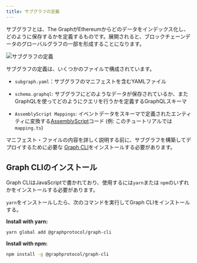 ```yaml
---
title: サブグラフの定義
---
```


サブグラフとは、The GraphがEthereumからどのデータをインデックス化し、どのように保存するかを定義するものです。展開されると、ブロックチェーンデータのグローバルグラフの一部を形成することになります。

![サブグラフの定義](/img/define-subgraph.png)

サブグラフの定義は、いくつかのファイルで構成されています。

- `subgraph.yaml`：サブグラフのマニフェストを含むYAMLファイル

- `schema.graphql`: サブグラフにどのようなデータが保存されているか、またGraphQLを使ってどのようにクエリを行うかを定義するGraphQLスキーマ

- `AssemblyScript Mappings`: イベントデータをスキーマで定義されたエンティティに変換する[AssemblyScript](https://github.com/AssemblyScript/assemblyscript)コード (例: このチュートリアルでは`mapping.ts`)

マニフェスト・ファイルの内容を詳しく説明する前に、サブグラフを構築してデプロイするために必要な [Graph CLI](https://github.com/graphprotocol/graph-cli)をインストールする必要があります。

## Graph CLIのインストール

Graph CLIはJavaScriptで書かれており、使用するには`yarn`または `npm`のいずれかをインストールする必要があります。

`yarn`をインストールしたら、次のコマンドを実行してGraph CLIをインストールする。

**Install with yarn:**

```bash
yarn global add @graphprotocol/graph-cli
```

**Install with npm:**

```bash
npm install -g @graphprotocol/graph-cli
```
